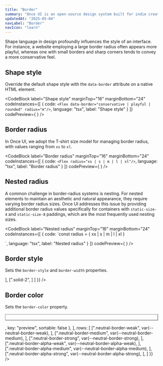 ```yaml
---
title: "Border"
summary: "Once UI is an open-source design system built for indie creators, small teams, and startups to fuel the next generation of web applications."
updatedAt: "2025-05-04"
navLabel: "Border"
navIcon: "learn"
---
```





Shape language in design profoundly influences the style of an interface. For instance, a website employing a large border radius often appears more playful, whereas one with small borders and sharp corners tends to convey a more conservative feel.

## Shape style

Override the default shape style with the `data-border` attribute on a native HTML element.

<CodeBlock
  label="Shape style"
  marginTop="16"
  marginBottom="24"
  codeInstances={[
    {
      code: `<Flex data-border="conservative | playful | rounded" radius="m"/>`,
      language: "tsx",
      label: "Shape style"
    }
  ]}
  codePreview={
    <Flex fillWidth mobileDirection="column" gap="m">
      <Flex
        data-border="conservative"
        fillWidth
        height={4}
        shadow="m"
        background="neutral-strong"
        border="neutral-strong"
        radius="m"
      />
      <Flex
        data-border="playful"
        fillWidth
        height={4}
        shadow="m"
        background="neutral-strong"
        border="neutral-strong"
        radius="m"
      />
      <Flex
        data-border="rounded"
        fillWidth
        height={4}
        shadow="m"
        background="neutral-strong"
        border="neutral-strong"
        radius="m"
      />
    </Flex>
  }
/>

## Border radius

In Once UI, we adopt the T-shirt size model for managing border radius, with values ranging from `xs` to `xl`.

<CodeBlock
  label="Border radius"
  marginTop="16"
  marginBottom="24"
  codeInstances={[
    {
      code: `<Flex radius="xs | s | m | l | xl"/>`,
      language: "tsx",
      label: "Border radius"
    }
  ]}
  codePreview={
    <Flex fillWidth mobileDirection="column" gap="m">
      <Flex
        fillWidth
        height={4}
        background="neutral-strong"
        shadow="m"
        border="neutral-strong"
        radius="xs"
      />
      <Flex
        fillWidth
        height={4}
        background="neutral-strong"
        shadow="m"
        border="neutral-strong"
        radius="s"
      />
      <Flex
        fillWidth
        height={4}
        background="neutral-strong"
        shadow="m"
        border="neutral-strong"
        radius="m"
      />
      <Flex
        fillWidth
        height={4}
        background="neutral-strong"
        shadow="m"
        border="neutral-strong"
        radius="l"
      />
      <Flex
        fillWidth
        height={4}
        background="neutral-strong"
        shadow="m"
        border="neutral-strong"
        radius="xl"
      />
    </Flex>
  }
/>

## Nested radius

A common challenge in border-radius systems is nesting. For nested elements to maintain an aesthetic and natural appearance, they require varying border radius sizes. Once UI addresses this issue by providing additional border radius values specifically for containers with `static-size-4` and `static-size-8` paddings, which are the most frequently used nesting sizes.

<CodeBlock
  label="Nested radius"
  marginTop="16"
  marginBottom="24"
  codeInstances={[
    {
      code: `const radius = { xs | s | m | l | xl }

<Flex radius="{radius}-8">
  <Flex radius="{radius}-4">
    <Flex radius="{radius}"/>
  </Flex>
</Flex>`,
      language: "tsx",
      label: "Nested radius"
    }
  ]}
  codePreview={
    <Flex fillWidth mobileDirection="column" gap="m">
      <Flex fillWidth padding="8" shadow="m" border="neutral-strong" radius="xs-8">
        <Flex fillWidth padding="4" border="neutral-strong" radius="xs-4">
          <Flex
            fillWidth
            height={4}
            background="neutral-strong"
            border="neutral-strong"
            radius="xs"
          />
        </Flex>
      </Flex>
      <Flex fillWidth padding="8" shadow="m" border="neutral-strong" radius="s-8">
        <Flex fillWidth padding="4" border="neutral-strong" radius="s-4">
          <Flex
            fillWidth
            height={4}
            background="neutral-strong"
            border="neutral-strong"
            radius="s"
          />
        </Flex>
      </Flex>
      <Flex fillWidth padding="8" shadow="m" border="neutral-strong" radius="m-8">
        <Flex fillWidth padding="4" border="neutral-strong" radius="m-4">
          <Flex
            fillWidth
            height={4}
            background="neutral-strong"
            border="neutral-strong"
            radius="m"
          />
        </Flex>
      </Flex>
      <Flex fillWidth padding="8" shadow="m" border="neutral-strong" radius="l-8">
        <Flex fillWidth padding="4" border="neutral-strong" radius="l-4">
          <Flex
            fillWidth
            height={4}
            background="neutral-strong"
            border="neutral-strong"
            radius="l"
          />
        </Flex>
      </Flex>
      <Flex fillWidth padding="8" shadow="m" border="neutral-strong" radius="xl-8">
        <Flex fillWidth padding="4" border="neutral-strong" radius="xl-4">
          <Flex
            fillWidth
            height={4}
            background="neutral-strong"
            border="neutral-strong"
            radius="xl"
          />
        </Flex>
      </Flex>
    </Flex>
  }
/>

## Border style

Sets the `border-style` and `border-width` properties.

<Table
  marginTop="16"
  marginBottom="24"
  data={{
    headers: [
      { content: "Class", key: "class", sortable: true },
      { content: "Preview", key: "preview", sortable: false },
    ],
    rows: [
      [".solid-1", <Flex width="64" height="20" border="neutral-strong" radius="xs"></Flex>],
      [".solid-2", <Flex width="64" height="20" border="neutral-strong" borderStyle="solid-2" radius="xs"></Flex>]
    ]
  }}
/>

## Border color

Sets the `border-color` property.

<Table
  marginTop="16"
  marginBottom="24"
  data={{
    headers: [
      { content: "Class", key: "class", sortable: false },
      { content: "Value", key: "value", sortable: false },
      { content: <Row gap="8"><Icon name="dark" size="xs"/><Icon name="light" size="xs"/></Row>, key: "preview", sortable: false },
    ],
    rows: [
      [".neutral-border-weak", <InlineCode>var(--neutral-border-weak)</InlineCode>, <Row gap="8"><Flex border="neutral-weak" radius="xs" width="20" height="20"/></Row>],
      [".neutral-border-medium", <InlineCode>var(--neutral-border-medium)</InlineCode>, <Row gap="8"><Flex border="neutral-medium" radius="xs" width="20" height="20"/></Row>],
      [".neutral-border-strong", <InlineCode>var(--neutral-border-strong)</InlineCode>, <Row gap="8"><Flex border="neutral-strong" radius="xs" width="20" height="20"/></Row>],
      [".neutral-border-alpha-weak", <InlineCode>var(--neutral-border-alpha-weak)</InlineCode>, <Row gap="8"><Flex border="neutral-alpha-weak" radius="xs" width="20" height="20"/></Row>],
      [".neutral-border-alpha-medium", <InlineCode>var(--neutral-border-alpha-medium)</InlineCode>, <Row gap="8"><Flex border="neutral-alpha-medium" radius="xs" width="20" height="20"/></Row>],
      [".neutral-border-alpha-strong", <InlineCode>var(--neutral-border-alpha-strong)</InlineCode>, <Row gap="8"><Flex border="neutral-alpha-strong" radius="xs" width="20" height="20"/></Row>],
    ]
  }}
/>